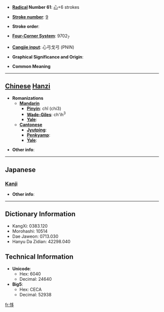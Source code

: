 * '''[[Wiktionary:Chinese radical index| Radical]] Number 61''': [[Wiktionary:Chinese radical index 心|心]]+6 strokes

* '''[[Wiktionary:Chinese total strokes index|Stroke number]]''': [[Wiktionary:Chinese total strokes index 9|9]]

* '''Stroke order''': 

* '''[[Wiktionary:Chinese four corner index|Four-Corner System]]''': 9702<sub>7</sub>

* '''[[Wiktionary:Chinese Cangjie index|Cangjie input]]''': 心弓戈弓 (PNIN)

* '''Graphical Significance and Origin''': 

* '''Common Meaning'''

----

== [[Chinese]] [[Hanzi]] ==

* '''Romanizations'''
** '''[[Mandarin]]'''
*** '''[[Pinyin]]''': chǐ (chi3)
*** '''[[Wade-Giles]]''': ch'ih<sup>3</sup>
*** '''[[Yale]]''': 
** '''[[Cantonese]]'''
*** '''[[Jyutping]]''':
*** '''[[Penkyamp]]''': 
*** '''[[Yale]]''': 

* '''Other info''': 

----

==Japanese==
===[[Kanji]]===
{{kanji|on readings=[[し]] (shi)
|kun readings=[[たのむ]] (tanomu)
}}

* '''Other info''':  

----

== Dictionary Information ==

* KangXi: 0383.120
* Morohashi: 10514
* Dae Jaweon: 0713.030
* Hanyu Da Zidian: 42298.040

== Technical Information ==

* '''Unicode''':
** Hex: 6040
** Decimal: 24640
* '''Big5''':
** Hex: CECA
** Decimal: 52938

[[fr:恀]]